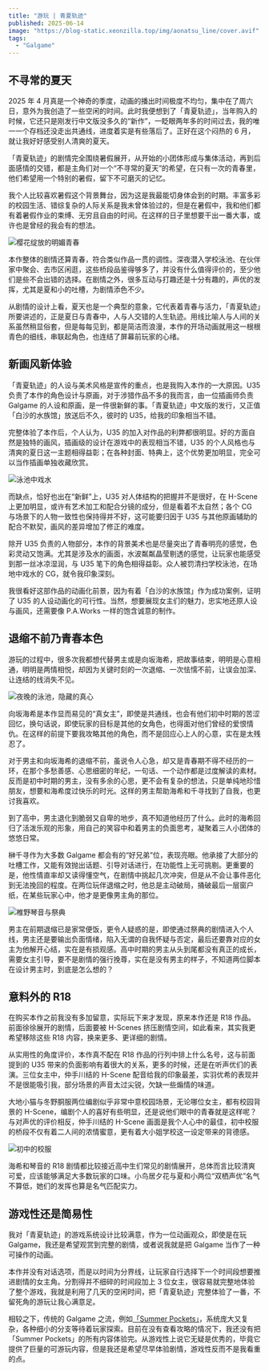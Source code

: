 ```yaml
---
title: "游玩 | 青夏轨迹"
published: 2025-06-14
image: "https://blog-static.xeonzilla.top/img/aonatsu_line/cover.avif"
tags: 
  - "Galgame"
---
```


## 不寻常的夏天

2025 年 4 月真是一个神奇的季度，动画的播出时间极度不均匀，集中在了周六日，意外为我创造了一些空闲的时间。此时我便想到了「青夏轨迹」，当年购入的时候，它还只是刚发行中文版没多久的“新作”，一眨眼两年多的时间过去，我的唯一一个存档还没走出共通线，进度着实是有些落后了。正好在这个闷热的 6 月，就让我好好感受别人清爽的夏天。

「青夏轨迹」的剧情完全围绕暑假展开，从开始的小团体形成与集体活动，再到后面感情的交错，都是主角们对一个“不寻常的夏天”的希望，在只有一次的青春里，他们希望用一个特别的暑假，留下不可磨灭的记忆。

我个人比较喜欢暑假这个背景舞台，因为这是我最能切身体会到的时期。丰富多彩的校园生活、错综复杂的人际关系是我未曾体验过的，但是在暑假中，我和他们都有着暑假作业的束缚、无穷且自由的时间。在这样的日子里想要干出一番大事，或许也是曾经的我会有的想法。

![樱花绽放的明媚青春](https://blog-static.xeonzilla.top/img/aonatsu_line/01.avif "樱花绽放的明媚青春")

本作整体的剧情还算青春，符合类似作品一贯的调性。深夜潜入学校泳池、在伙伴家中聚会、去市区闲逛，这些桥段品鉴得够多了，并没有什么值得评价的，至少他们是些不会出错的选择。在剧情之外，很多互动与打趣还是十分有趣的，声优的发挥，尤其是夏和小的吐槽，为剧情添色不少。

从剧情的设计上看，夏天也是一个典型的意象，它代表着青春与活力，「青夏轨迹」所要讲述的，正是夏日与青春中，人与人交错的人生轨迹。用线比喻人与人间的关系虽然稍显俗套，但是每每见到，都是简洁而浪漫，本作的开场动画就用这一根根青色的细线，串联起角色，也连结了屏幕前玩家的心绪。

## 新画风新体验

「青夏轨迹」的人设与美术风格是宣传的重点，也是我购入本作的一大原因。U35 负责了本作的角色设计与原画，对于涉猎作品不多的我而言，由一位插画师负责 Galgame 的人设和原画，是一件很新鲜的事。「青夏轨迹」中文版的发行，又正值「白沙的水族馆」放送后不久，彼时的 U35，给我的印象相当不错。

完整体验了本作后，个人认为，U35 的加入对作品的利弊都很明显。好的方面自然是独特的画风，插画级的设计在游戏中的表现相当不错，U35 的个人风格也与清爽的夏日这一主题相得益彰；在各种封面、特典上，这个优势更加明显，完全可以当作插画单独收藏欣赏。

![泳池中戏水](https://blog-static.xeonzilla.top/img/aonatsu_line/02.avif "泳池中戏水")

而缺点，恰好也出在“新鲜”上，U35 对人体结构的把握并不是很好，在 H-Scene 上更加明显，或许有艺术加工和配合分镜的成分，但是看着不太自然；各个 CG 与场景下的人物一致性也保持得并不好，这可能要归因于 U35 与其他原画辅助的配合不默契，画风的差异增加了修正的难度。

除开 U35 负责的人物部分，本作的背景美术也是尽量突出了青春明亮的感觉，色彩灵动又饱满。尤其是涉及水的画面，水波粼粼晶莹剔透的感觉，让玩家也能感受到那一丝冰凉湿润，与 U35 笔下的角色相得益彰。众人被罚清扫学校泳池，在场地中戏水的 CG，就令我印象深刻。

我很看好这部作品的动画化前景，因为有着「白沙的水族馆」作为成功案例，证明了 U35 的人设动画化的可行性。当然，想要展现女主们的魅力，忠实地还原人设与画风，还需要像 P.A.Works 一样的饱含诚意的制作。

## 退缩不前乃青春本色

游玩的过程中，很多次我都想代替男主或是向坂海希，把故事结束，明明是心意相通，明明是两情相悦，却因为关键时刻的一次退缩、一次怯懦不前，让误会加深、让连结的线消失不见。

![夜晚的泳池，隐藏的真心](https://blog-static.xeonzilla.top/img/aonatsu_line/03.avif "夜晚的泳池，隐藏的真心")

向坂海希是本作显而易见的“真女主”，即使是共通线，也会有他们初中时期的苦涩回忆，换句话说，即使玩家的目标是其他的女角色，也得面对他们曾经的爱恨情仇。在这样的前提下要我攻略其他的角色，而不是回应心上人的心意，实在是太残忍了。

对于男主和向坂海希的退缩不前，虽说令人心急，却又是青春期不得不经历的一环，在那个多愁善感、心思细密的年纪，一句话、一个动作都是过度解读的素材。反而是初中时期的男主，没有多余的心思，更不会有复杂的想法，只是单纯地珍惜朋友，想要和海希度过快乐的时光。这样的男主帮助海希和千寻找到了自我，也更讨我喜欢。

到了高中，男主退化到脆弱又自卑的地步，真不知道他经历了什么。此时的海希回归了活泼乐观的形象，用自己的笑容中和着男主的负面思考，凝聚着三人小团体的悠悠日常。

榊千寻作为大多数 Galgame 都会有的“好兄弟”位，表现亮眼。他承接了大部分的吐槽工作，又能有效抛出话题、引导对话进行，在功能性上无可挑剔。更重要的是，他性情直率却又读得懂空气，在剧情中挑起几次冲突，但是从不会让事件恶化到无法挽回的程度。在两位玩伴退缩之时，他总是主动破局，捅破最后一层窗户纸，在某些玩家心中，他才是更像男主角的那位。

![椎野琴音与祭典](https://blog-static.xeonzilla.top/img/aonatsu_line/04.avif "椎野琴音与祭典")

男主在前期退缩已是家常便饭，更令人疑惑的是，即使通过祭典的剧情进入个人线，男主还是要输出负面情绪，陷入无谓的自我怀疑与否定，最后还要靠对应的女主为他解开心结，实在是有损观感。高中时期的男主从头到尾都没有真正的成长，需要女主引导，要不是剧情的强行挽尊，实在是没有男主的样子，不知道两位脚本在设计男主时，到底是怎么想的？

## 意料外的 R18

在购买本作之前我没有多加留意，实际玩下来才发现，原来本作还是 R18 作品。前面徐徐展开的剧情，后面要被 H-Scenes 挤压剧情空间，如此看来，其实我更希望移除这些 R18 内容，换来更多、更详细的剧情。

从实用性的角度评价，本作真不配在 R18 作品的行列中排上什么名号，这与前面提到的 U35 带来的负面影响有着很大的关系，更多的时候，还是在听声优们的表演。三位女主中，仲手川结的 H-Scene 配音给我的印象最差，实羽优希的表现并不是很能吸引我，部分场景的声音太过尖锐，欠缺一些煽情的味道。

大地小猫与冬野胴服两位编剧似乎非常中意校园场景，无论哪位女主，都有校园背景的 H-Scene，编剧个人的喜好有些明显，还是说他们眼中的青春就是这样呢？与对声优的评价相反，仲手川结的 H-Scene 画面是我个人心中的最佳，初中校服的桥段不仅有着二人间的浓情蜜意，更有着大小姐学校这一设定带来的背德感。

![初中的校服](https://blog-static.xeonzilla.top/img/aonatsu_line/05.avif "初中的校服")

海希和琴音的 R18 剧情都比较接近高中生们常见的剧情展开，总体而言比较清爽可爱，应该能够满足大多数玩家的口味。小鸟居夕花与夏和小两位“双栖声优”名气不算低，她们的发挥也算是名气匹配实力。

## 游戏性还是简易性

我对「青夏轨迹」的游戏系统设计比较满意，作为一位动画观众，即使是在玩 Galgame，我还是希望观赏到完整的剧情，或者说我就是把 Galgame 当作了一种可操作的动画。

本作并没有对话选项，而是以时间为分界线，让玩家自行选择下一个时间段想要推进剧情的女主角。分割得并不细碎的时间段加上 3 位女主，很容易就完整地体验了整个游戏，我就是利用了几天的空闲时间，把「青夏轨迹」完整体验了一番，不留死角的游玩让我心满意足。

相较之下，传统的 Galgame 之流，例如[「Summer Pockets」](/posts/summer_pockets/)，系统庞大又复杂，各种细小的分支等待着玩家探索。目前在没有查看攻略的情况下，我还没有把「Summer Pockets」的所有内容体验完。从游戏性上说它无疑是优秀的，毕竟它提供了巨量的可游玩内容，但是我还是希望尽早体验剧情，游戏性反而不是我看重的点。
